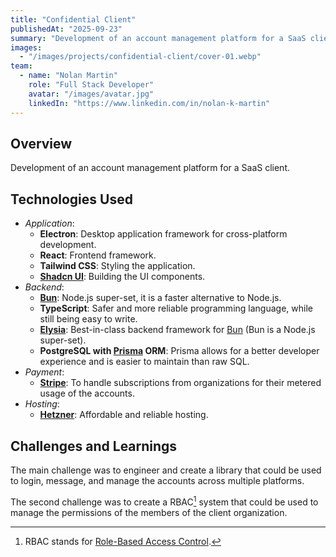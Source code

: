 ```yaml
---
title: "Confidential Client"
publishedAt: "2025-09-23"
summary: "Development of an account management platform for a SaaS client."
images:
  - "/images/projects/confidential-client/cover-01.webp"
team:
  - name: "Nolan Martin"
    role: "Full Stack Developer"
    avatar: "/images/avatar.jpg"
    linkedIn: "https://www.linkedin.com/in/nolan-k-martin"
---
```


## Overview

Development of an account management platform for a SaaS client.

## Technologies Used

- *Application*:
  - **Electron**: Desktop application framework for cross-platform development.
  - **React**: Frontend framework.
  - **Tailwind CSS**: Styling the application.
  - **[Shadcn UI](https://ui.shadcn.com/)**: Building the UI components.
- *Backend*:
  - **[Bun](https://bun.sh/)**: Node.js super-set, it is a faster alternative to Node.js.
  - **TypeScript**: Safer and more reliable programming language, while still being easy to write.
  - **[Elysia](https://elysiajs.com/)**: Best-in-class backend framework for [Bun](https://bun.sh/) (Bun is a Node.js super-set).
  - **PostgreSQL with [Prisma](https://www.prisma.io/) ORM**: Prisma allows for a better developer experience and is easier to maintain than raw SQL.
- *Payment*:
  - **[Stripe](https://stripe.com/)**: To handle subscriptions from organizations for their metered usage of the accounts.
- *Hosting*:
  - **[Hetzner](https://www.hetzner.com/)**: Affordable and reliable hosting.

## Challenges and Learnings

The main challenge was to engineer and create a library that could be used to login, message, and manage the accounts across multiple platforms.

The second challenge was to create a RBAC[^1] system that could be used to manage the permissions of the members of the client organization.

[^1]: RBAC stands for [Role-Based Access Control](https://en.wikipedia.org/wiki/Role-based_access_control).